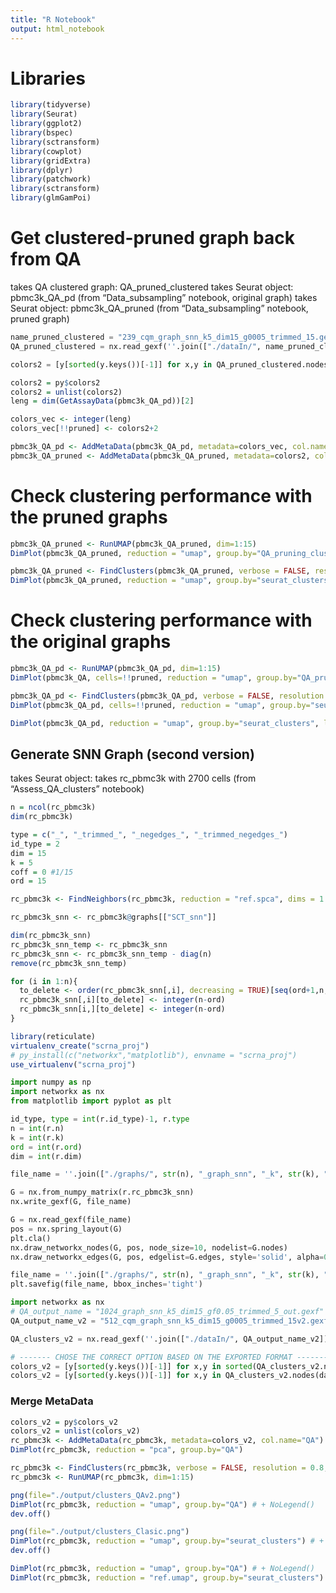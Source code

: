 ```yaml
---
title: "R Notebook"
output: html_notebook
---
```


# Libraries
```r
library(tidyverse)
library(Seurat)
library(ggplot2)
library(bspec)
library(sctransform)
library(cowplot)
library(gridExtra)
library(dplyr)
library(patchwork)
library(sctransform)
library(glmGamPoi)
```

# Get clustered-pruned graph back from QA
takes QA clustered graph:   QA_pruned_clustered
takes Seurat object:        pbmc3k_QA_pd        (from "Data_subsampling" notebook, original graph)
takes Seurat object:        pbmc3k_QA_pruned    (from "Data_subsampling" notebook, pruned graph)
```python
name_pruned_clustered = "239_cqm_graph_snn_k5_dim15_g0005_trimmed_15.gexf"
QA_pruned_clustered = nx.read_gexf(''.join(["./dataIn/", name_pruned_clustered]))

colors2 = [y[sorted(y.keys())[-1]] for x,y in QA_pruned_clustered.nodes(data=True)]
```

```r
colors2 = py$colors2
colors2 = unlist(colors2)
leng = dim(GetAssayData(pbmc3k_QA_pd))[2]

colors_vec <- integer(leng)
colors_vec[!!pruned] <- colors2+2

pbmc3k_QA_pd <- AddMetaData(pbmc3k_QA_pd, metadata=colors_vec, col.name="QA_pruning_clusters")
pbmc3k_QA_pruned <- AddMetaData(pbmc3k_QA_pruned, metadata=colors2, col.name="QA_pruning_clusters")
```

# Check clustering performance with the pruned graphs
```r
pbmc3k_QA_pruned <- RunUMAP(pbmc3k_QA_pruned, dim=1:15)
DimPlot(pbmc3k_QA_pruned, reduction = "umap", group.by="QA_pruning_clusters", label = TRUE)
```

```r
pbmc3k_QA_pruned <- FindClusters(pbmc3k_QA_pruned, verbose = FALSE, resolution = 0.8, algorithm = 1)
DimPlot(pbmc3k_QA_pruned, reduction = "umap", group.by="seurat_clusters", label = TRUE)
```

# Check clustering performance with the original graphs
```r
pbmc3k_QA_pd <- RunUMAP(pbmc3k_QA_pd, dim=1:15)
DimPlot(pbmc3k_QA, cells=!!pruned, reduction = "umap", group.by="QA_pruning_clusters", label = TRUE)
```

```r
pbmc3k_QA_pd <- FindClusters(pbmc3k_QA_pd, verbose = FALSE, resolution = 0.8, algorithm = 1)
DimPlot(pbmc3k_QA_pd, cells=!!pruned, reduction = "umap", group.by="seurat_clusters", label = TRUE)
```

```r
DimPlot(pbmc3k_QA_pd, reduction = "umap", group.by="seurat_clusters", label = TRUE)
```


## Generate SNN Graph (second version)
takes Seurat object: takes rc_pbmc3k with 2700 cells (from "Assess_QA_clusters" notebook) 
```r
n = ncol(rc_pbmc3k)
dim(rc_pbmc3k)

type = c("_", "_trimmed_", "_negedges_", "_trimmed_negedges_")
id_type = 2
dim = 15
k = 5
coff = 0 #1/15
ord = 15

rc_pbmc3k <- FindNeighbors(rc_pbmc3k, reduction = "ref.spca", dims = 1:dim, k.param=k, compute.SNN=TRUE) #prune.SNN=coff

rc_pbmc3k_snn <- rc_pbmc3k@graphs[["SCT_snn"]]

dim(rc_pbmc3k_snn)
rc_pbmc3k_snn_temp <- rc_pbmc3k_snn
rc_pbmc3k_snn <- rc_pbmc3k_snn_temp - diag(n)
remove(rc_pbmc3k_snn_temp)

for (i in 1:n){
  to_delete <- order(rc_pbmc3k_snn[,i], decreasing = TRUE)[seq(ord+1,n,1)]
  rc_pbmc3k_snn[,i][to_delete] <- integer(n-ord)
  rc_pbmc3k_snn[i,][to_delete] <- integer(n-ord)
}
```

```r
library(reticulate)
virtualenv_create("scrna_proj")
# py_install(c("networkx","matplotlib"), envname = "scrna_proj")
use_virtualenv("scrna_proj")
```

```python
import numpy as np
import networkx as nx
from matplotlib import pyplot as plt

id_type, type = int(r.id_type)-1, r.type
n = int(r.n)
k = int(r.k)
ord = int(r.ord)
dim = int(r.dim)

file_name = ''.join(["./graphs/", str(n), "_graph_snn", "_k", str(k), "_dim", str(dim), type[id_type], str(ord), "v2.gexf"])

G = nx.from_numpy_matrix(r.rc_pbmc3k_snn)
nx.write_gexf(G, file_name)

G = nx.read_gexf(file_name)
pos = nx.spring_layout(G)
plt.cla()
nx.draw_networkx_nodes(G, pos, node_size=10, nodelist=G.nodes)
nx.draw_networkx_edges(G, pos, edgelist=G.edges, style='solid', alpha=0.5, width=1)

file_name = ''.join(["./graphs/", str(n), "_graph_snn", "_k", str(k), "_dim", str(dim), type[id_type], str(ord), "v2.png"])
plt.savefig(file_name, bbox_inches='tight')
```

```python
import networkx as nx
# QA_output_name = "1024_graph_snn_k5_dim15_gf0.05_trimmed_5_out.gexf"
QA_output_name_v2 = "512_cqm_graph_snn_k5_dim15_g0005_trimmed_15v2.gexf"

QA_clusters_v2 = nx.read_gexf(''.join(["./dataIn/", QA_output_name_v2]))

# ------- CHOSE THE CORRECT OPTION BASED ON THE EXPORTED FORMAT -------
colors_v2 = [y[sorted(y.keys())[-1]] for x,y in sorted(QA_clusters_v2.nodes(data=True))]
colors_v2 = [y[sorted(y.keys())[-1]] for x,y in QA_clusters_v2.nodes(data=True)]
```

### Merge MetaData
```r
colors_v2 = py$colors_v2
colors_v2 = unlist(colors_v2)
rc_pbmc3k <- AddMetaData(rc_pbmc3k, metadata=colors_v2, col.name="QA")
DimPlot(rc_pbmc3k, reduction = "pca", group.by="QA")
```

```r
rc_pbmc3k <- FindClusters(rc_pbmc3k, verbose = FALSE, resolution = 0.8, algorithm = 1)
rc_pbmc3k <- RunUMAP(rc_pbmc3k, dim=1:15)

png(file="./output/clusters_QAv2.png")
DimPlot(rc_pbmc3k, reduction = "umap", group.by="QA") # + NoLegend()
dev.off()

png(file="./output/clusters_Clasic.png")
DimPlot(rc_pbmc3k, reduction = "umap", group.by="seurat_clusters") # + NoLegend()
dev.off()

DimPlot(rc_pbmc3k, reduction = "umap", group.by="QA") # + NoLegend()
DimPlot(rc_pbmc3k, reduction = "ref.umap", group.by="seurat_clusters") # + NoLegend()
```